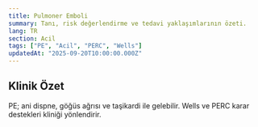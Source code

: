 ```yaml
---
title: Pulmoner Emboli
summary: Tanı, risk değerlendirme ve tedavi yaklaşımlarının özeti.
lang: TR
section: Acil
tags: ["PE", "Acil", "PERC", "Wells"]
updatedAt: "2025-09-20T10:00:00.000Z"
---
```


## Klinik Özet
PE; ani dispne, göğüs ağrısı ve taşikardi ile gelebilir. Wells ve PERC karar destekleri kliniği yönlendirir.
